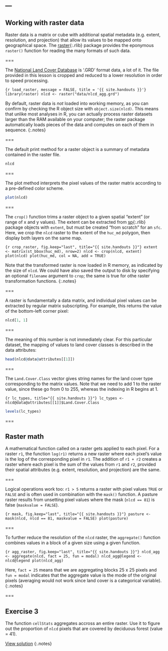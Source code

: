 ---
---

## Working with raster data

Raster data is a matrix or cube with additional spatial metadata (e.g. extent, resolution, and projection) that allow its values to be mapped onto geographical space. The [raster](){:.rlib} package provides the eponymous `raster()` function for reading the many formats of such data.

===

The [National Land Cover Database](http://www.mrlc.gov/nlcd2011.php) is '.GRD' format data, a lot of it. The file provided in this lesson is cropped and reduced to a lower resolution in order to speed processing.

```{r load_raster, message = FALSE, title = '{{ site.handouts }}'}
library(raster)
nlcd <- raster("data/nlcd_agg.grd")
```

By default, raster data is *not* loaded into working memory, as you can confirm by checking the R object size with `object.size(nlcd)`. This means that unlike most analyses in R, you can actually process raster datasets larger than the RAM available on your computer; the raster package automatically loads pieces of the data and computes on each of them in sequence.
{:.notes}

===

The default print method for a raster object is a summary of metadata contained in the raster file.

```r
nlcd
```

===

The plot method interprets the pixel values of the raster matrix according to a pre-defined color scheme.

```r
plot(nlcd)
```

===

The `crop()` function trims a raster object to a given spatial "extent" (or range of x and y values). The extent can be extracted from [sp](){:.rlib} package objects with `extent`, but must be created "from scratch" for an `sfc`. Here, we crop the `nlcd` raster to the extent of the `huc_md` polygon, then display both layers on the same map. 

```{r crop_raster, fig.keep="last", title="{{ site.handouts }}"}
extent <- matrix(st_bbox(huc_md), nrow=2)
nlcd <- crop(nlcd, extent)
plot(nlcd)
plot(huc_md, col = NA, add = TRUE)
```

Note that the transformed raster is now loaded in R memory, as indicated by the size of `nlcd`. We could have also saved the output to disk by specifying an optional `filename` argument to `crop`; the same is true for othe raster transformation functions.
{:.notes}

===

A raster is fundamentally a data matrix, and individual pixel values can be extracted by regular matrix subscripting. For example, this returns the value of the bottom-left corner pixel:

```r
nlcd[1, 1]
```

===

The meaning of this number is not immediately clear. For this particular dataset, the mapping of values to land cover classes is described in the data attributes:

```r
head(nlcd@data@attributes[[1]])
```

===

The `Land.Cover.Class` vector gives string names for the land cover type corresponding to the matrix values. Note that we need to add 1 to the raster value, since these go from 0 to 255, whereas the indexing in R begins at 1.

```{r lc_types, title="{{ site.handouts }}"}
lc_types <- nlcd@data@attributes[[1]]$Land.Cover.Class
```
```r
levels(lc_types)
```

===

## Raster math

A mathematical function called on a raster gets applied to each pixel. For a raster `r1`, the function `log(r1)` returns a new raster where each pixel's value is the log of the corresponding pixel in `r1`. The addition of `r1 + r2` creates a raster where each pixel is the sum of the values from `r1` and `r2`, provided their spatial attributes (e.g. extent, resolution, and projection) are the same.

===

Logical operations work too: `r1 > 5` returns a raster with pixel values `TRUE` or `FALSE` and is often used in combination with the `mask()` function. A pasture raster results from unsetting pixel values where the mask (`nlcd == 81`) is false (`maskvalue = FALSE`).

```{r mask, fig.keep="last", title="{{ site.handouts }}"}
pasture <- mask(nlcd, nlcd == 81, maskvalue = FALSE)
plot(pasture)
```

===

To further reduce the resolution of the `nlcd` raster, the `aggregate()` function combines values in a block of a given size using a given function.

```{r agg_raster, fig.keep="last", title="{{ site.handouts }}"}
nlcd_agg <- aggregate(nlcd, fact = 25, fun = modal)
nlcd_agg@legend <- nlcd@legend
plot(nlcd_agg)
```

Here, `fact = 25` means that we are aggregating blocks 25 x 25 pixels and `fun = modal` indicates that the aggregate value is the mode of the original pixels (averaging would not work since land cover is a categorical variable).
{:.notes}

===

## Exercise 3

The function `cellStats` aggregates accross an entire raster. Use it to figure out the  proportion of `nlcd` pixels that are covered by deciduous forest (value = 41).

[View solution](#solution-3)
{:.notes}